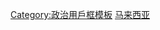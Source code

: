 {{Userbox
  |border-c = black
  |border-s = 1
  |id-c     = white
  |id-s     = 9
  |id-fc    = #ffffff
  |info-s   = 9
  |info-fc  = #000000
  |info-c   = #ffffff
  |id       = [[File:Flag of Penang (1946-1949).svg|80px]]
  |info     = '''這名用戶支持[[槟城|<span style= color:#FF0000>槟城</span>]]脫離[[马來西亚]]獨立。'''
  |usercategory=支持檳城獨立的維基人
}}
<noinclude>
[[Category:政治用戶框模板]]
[[Category:支持区域独立或拆分的维基人用户框模板|马来西亚]]
</noinclude>